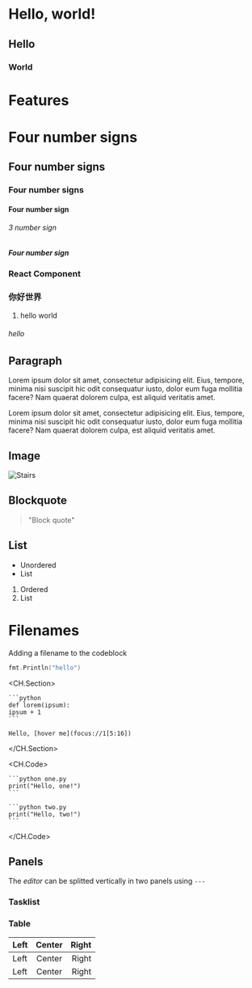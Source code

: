 # Hello, world!
## Hello
### World

# Features



# Four number signs
## Four number signs
### Four number signs
#### Four number sign
###### 3 number sign
##### Four number sign

### React Component

### 你好世界


1. hello world
###### hello





## Paragraph



Lorem ipsum dolor sit amet, consectetur adipisicing elit. Eius, tempore, minima nisi suscipit hic odit consequatur iusto, dolor eum fuga mollitia facere? Nam quaerat dolorem culpa, est aliquid veritatis amet.

Lorem ipsum dolor sit amet, consectetur adipisicing elit. Eius, tempore, minima nisi suscipit hic odit consequatur iusto, dolor eum fuga mollitia facere? Nam quaerat dolorem culpa, est aliquid veritatis amet.

## Image

![Stairs](https://www.refactoringui.com/_next/static/media/book.5380927448c9872170bbc9fc9e5828c4.png)

## Blockquote

> "Block quote"

## List

- Unordered
- List

1. Ordered
2. List

# Filenames

Adding a filename to the codeblock



```go
fmt.Println("hello")
```
<CH.Section>

    ```python
    def lorem(ipsum):
    ipsum + 1
    ```

    Hello, [hover me](focus://1[5:16])

</CH.Section>

<CH.Code>

    ```python one.py
    print("Hello, one!")
    ```

    ```python two.py
    print("Hello, two!")
    ```

</CH.Code>


## Panels

The _editor_ can be splitted vertically in two panels using `---`

### Tasklist


### Table
| Left | Center | Right |
| :--- | :----: | ----: |
| Left | Center | Right |
| Left | Center | Right |

